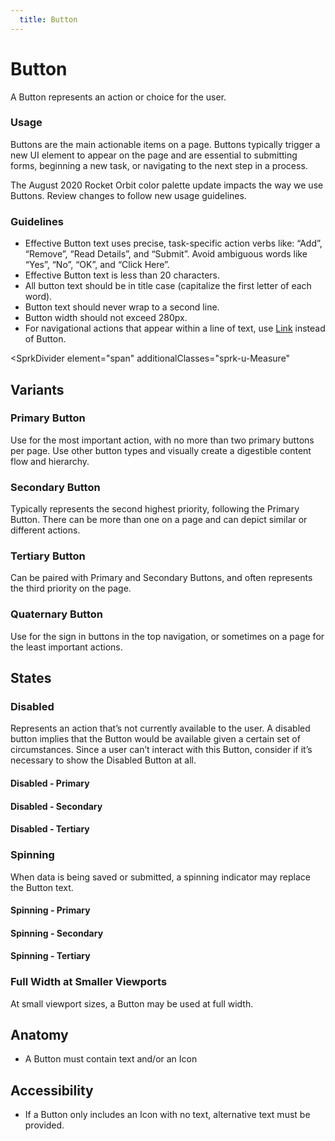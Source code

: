 ```yaml
---
  title: Button
---
```


# Button

A Button represents an action or choice for the user.

<ComponentPreview
  componentName="button--primary"
  hasReact
  hasAngular
  hasHTML
/>

### Usage

Buttons are the main actionable items on a page.
Buttons typically trigger a new UI element to appear
on the page and are essential to submitting forms,
beginning a new task, or navigating to the next
step in a process.

The August 2020 Rocket Orbit color palette update impacts the way we use Buttons.
Review changes to follow new usage guidelines.

### Guidelines

- Effective Button text uses precise, task-specific
action verbs like: “Add”, “Remove”, “Read Details”,
and “Submit”. Avoid ambiguous words like “Yes”,
“No”, “OK”, and “Click Here”.
- Effective Button text is less than 20 characters.
- All button text should be in title case
(capitalize the first letter of each word).
- Button text should never wrap to a second line.
- Button width should not exceed 280px.
- For navigational actions that appear within
a line of text, use [Link](/using-spark/components/link)
instead of Button.

<SprkDivider
 element="span"
 additionalClasses="sprk-u-Measure"
></SprkDivider>

## Variants

### Primary Button

Use for the most important action, with no more than two primary buttons per page. Use other button types and visually create a digestible content flow and hierarchy.

<ComponentPreview
  componentName="button--primary"
  hasReact
  hasAngular
  hasHTML
/>

### Secondary Button

Typically represents the second highest priority, following the Primary Button. There can be more than one on a page and can depict similar or different actions.

<ComponentPreview
  componentName="button--secondary"
  hasReact
  hasAngular
  hasHTML
/>

### Tertiary Button

Can be paired with Primary and Secondary Buttons, and often represents the third priority on the page.

<ComponentPreview
  componentName="button--tertiary"
  hasReact
  hasAngular
  hasHTML
/>

### Quaternary Button

Use for the sign in buttons in the top navigation, or sometimes on a page for the least important actions.

<ComponentPreview
  componentName="button--quaternary"
  hasReact
  hasAngular
  hasHTML
/>

## States

### Disabled

Represents an action that’s not currently available to the user. A disabled button implies that the Button would be available given a certain set of circumstances. Since a user can’t interact with this Button, consider if it’s necessary to show the Disabled Button at all.

#### Disabled - Primary
<ComponentPreview
  componentName="button--disabled"
  hasReact
  hasAngular
  hasHTML
/>

#### Disabled - Secondary
<ComponentPreview
  componentName="button--disabled-secondary"
  hasReact
  hasAngular
  hasHTML
/>

#### Disabled - Tertiary
<ComponentPreview
  componentName="button--disabled-tertiary"
  hasReact
  hasAngular
  hasHTML
/>

### Spinning

When data is being saved or submitted, a spinning
indicator may replace the Button text.

#### Spinning - Primary
<ComponentPreview
  componentName="button--spinning"
  hasReact
  hasAngular
  hasHTML
/>

#### Spinning - Secondary
<ComponentPreview
  componentName="button--spinning-secondary"
  hasHTML
  hasReact
  hasAngular
/>

#### Spinning - Tertiary
<ComponentPreview
  componentName="button--spinning-tertiary"
  hasHTML
  hasReact
  hasAngular
/>


### Full Width at Smaller Viewports

At small viewport sizes, a Button may be used at full width.

<ComponentPreview
  componentName="button--full-width-at-small-viewport"
  hasReact
  hasAngular
  hasHTML
/>

## Anatomy

- A Button must contain text and/or an Icon

## Accessibility

- If a Button only includes an Icon with no
text, alternative text must be provided.